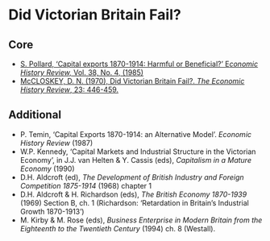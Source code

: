 # Did Victorian Britain Fail?

## Core

+ [S. Pollard, ‘Capital exports 1870-1914: Harmful or Beneficial?’ E*conomic History Review,* Vol. 38, No. 4, (1985)](https://www.jstor.org/stable/2597185){target="_blank"}
+ [McCLOSKEY, D. N. (1970), Did Victorian Britain Fail?. *The Economic History Review*, 23: 446-459.](https://doi.org/10.1111/j.1468-0289.1970.tb01037.x){target="_blank"}

## Additional

+ P. Temin, ‘Capital Exports 1870-1914: an Alternative Model’. *Economic History Review* (1987)
+ W.P. Kennedy, ‘Capital Markets and Industrial Structure in the Victorian Economy’, in J.J. van Helten & Y. Cassis (eds), *Capitalism in a Mature Economy* (1990)
+ D.H. Aldcroft (ed), *The Development of British Industry and Foreign Competition 1875-1914* (1968) chapter 1
+ D.H. Aldcroft & H. Richardson (eds), *The British Economy 1870-1939* (1969) Section B, ch. 1 (Richardson: ‘Retardation in Britain’s Industrial Growth 1870-1913’)
+ M. Kirby & M. Rose (eds), *Business Enterprise in Modern Britain from the Eighteenth to the Twentieth Century* (1994) ch. 8 (Westall).
